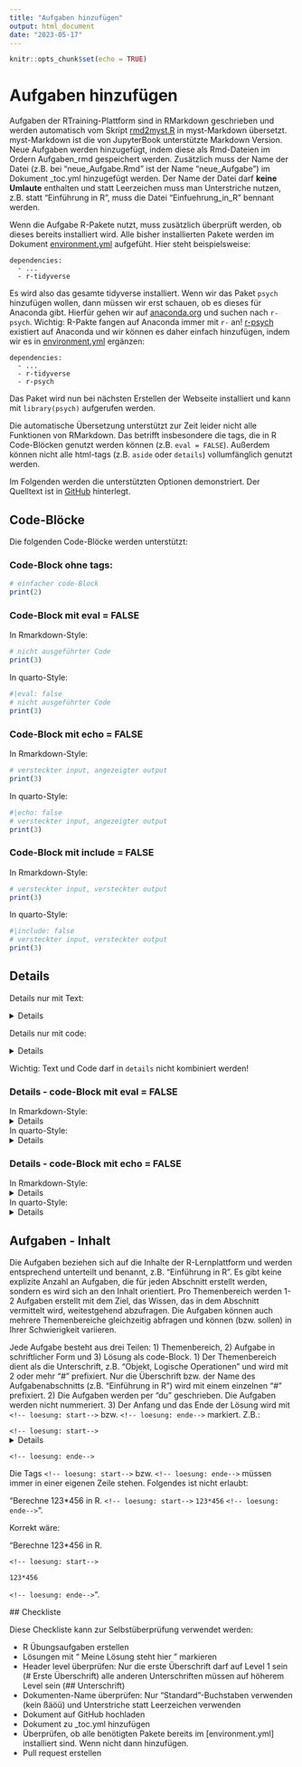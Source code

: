 ```yaml
---
title: "Aufgaben hinzufügen"
output: html_document
date: "2023-05-17"
---
```


```r
knitr::opts_chunk$set(echo = TRUE)
```

# Aufgaben hinzufügen

Aufgaben der RTraining-Plattform sind in RMarkdown geschrieben und werden 
automatisch vom Skript [rmd2myst.R](https://github.com/Methods-Berlin/RTraining/blob/main/rmd2myst.R)
in myst-Markdown übersetzt. myst-Markdown ist die von JupyterBook unterstützte
Markdown Version. Neue Aufgaben werden hinzugefügt, indem diese als Rmd-Dateien
im Ordern Aufgaben_rmd gespeichert werden. Zusätzlich muss der Name der Datei 
(z.B. bei "neue_Aufgabe.Rmd" ist der Name "neue_Aufgabe") im Dokument _toc.yml
hinzugefügt werden. Der Name der Datei darf **keine Umlaute** enthalten und statt 
Leerzeichen muss man Unterstriche nutzen, z.B. statt "Einführung in R", muss die 
Datei "Einfuehrung_in_R" bennant werden. 

Wenn die Aufgabe R-Pakete nutzt, muss zusätzlich überprüft werden, ob dieses 
bereits installiert wird. Alle bisher installierten Pakete werden im Dokument
[environment.yml](https://github.com/Methods-Berlin/RTraining/blob/main/environment.yml)
aufgefüht. Hier steht beispielsweise:
```
dependencies:
  - ...
  - r-tidyverse
```
Es wird also das gesamte tidyverse installiert. Wenn wir das Paket `psych` hinzufügen
wollen, dann müssen wir erst schauen, ob es dieses für Anaconda gibt. Hierfür 
gehen wir auf [anaconda.org](https://anaconda.org/) und suchen nach `r-psych`.
Wichtig: R-Pakte fangen auf Anaconda immer mit `r-` an! [r-psych](https://anaconda.org/search?q=type%3Aconda+r-psych)
existiert auf Anaconda und wir können es daher einfach hinzufügen, indem
wir es in [environment.yml](https://github.com/Methods-Berlin/RTraining/blob/main/environment.yml) 
ergänzen:
```
dependencies:
  - ...
  - r-tidyverse
  - r-psych
```
Das Paket wird nun bei nächsten Erstellen der Webseite installiert und kann mit 
`library(psych)` aufgerufen werden.

Die automatische Übersetzung unterstützt zur Zeit leider nicht alle Funktionen
von RMarkdown. Das betrifft insbesondere die tags, die in R Code-Blöcken genutzt
werden können (z.B. `eval = FALSE`). Außerdem können nicht alle html-tags (z.B.
`aside` oder `details`) vollumfänglich genutzt werden.

Im Folgenden werden die unterstützten Optionen demonstriert. Der Quelltext
ist in [GitHub](https://github.com/Methods-Berlin/RTraining/tree/main/Aufgaben_rmd/Aufgaben_hinzufuegen.Rmd)
hinterlegt.

## Code-Blöcke

Die folgenden Code-Blöcke werden unterstützt:

### Code-Block ohne tags:

```r
# einfacher code-Block
print(2)
```

### Code-Block mit eval = FALSE

In Rmarkdown-Style:
```r
# nicht ausgeführter Code
print(3)
```

In quarto-Style:
```r
#|eval: false
# nicht ausgeführter Code
print(3)
```

### Code-Block mit echo = FALSE

In Rmarkdown-Style:
```r
# versteckter input, angezeigter output
print(3)
```

In quarto-Style:
```r
#|echo: false
# versteckter input, angezeigter output
print(3)
```

### Code-Block mit include = FALSE

In Rmarkdown-Style:
```r
# versteckter input, versteckter output
print(3)
```

In quarto-Style:
```r
#|include: false
# versteckter input, versteckter output
print(3)
```

## Details

Details nur mit Text:

<details>
Details mit Text
</details>

Details nur mit code:

<details>
```r
# details mit code-Block
print(2)
```
</details>

Wichtig: Text und Code darf in `details` nicht kombiniert werden!

### Details - code-Block mit eval = FALSE

In Rmarkdown-Style:
<details>
```r
# nicht ausgeführter Code
print(3)
```
</details>

In quarto-Style:
<details>
```r
#|eval: false
print(3)
```
</details>

### Details - code-Block mit echo = FALSE

In Rmarkdown-Style:
<details>
```r
# nicht ausgeführter Code
print(3)
```
</details>

In quarto-Style:
<details>
```r
#|echo: false
# nicht ausgeführter Code
print(3)
```
</details>


## Aufgaben - Inhalt 

Die Aufgaben beziehen sich auf die Inhalte der R-Lernplattform und werden entsprechend unterteilt und 
benannt, z.B. "Einführung in R". Es gibt keine explizite Anzahl an Aufgaben, die für jeden Abschnitt erstellt werden, sondern 
es wird sich an den Inhalt orientiert. Pro Themenbereich werden 1-2 Aufgaben erstellt mit dem Ziel, das Wissen, das in dem 
Abschnitt vermittelt wird, weitestgehend abzufragen. Die Aufgaben können auch mehrere Themenbereiche gleichzeitig abfragen 
und können (bzw. sollen) in Ihrer Schwierigkeit variieren. 

Jede Aufgabe besteht aus drei Teilen: 1) Themenbereich, 2) Aufgabe in schriftlicher Form und 3) Lösung als code-Block. 
1) Der Themenbereich dient als die Unterschrift, z.B. "Objekt, Logische Operationen" und wird mit 2 oder mehr "#" prefixiert.
 Nur die Überschrift bzw. der Name des Aufgabenabschnitts (z.B. "Einführung in R") wird mit einem einzelnen "#" prefixiert. 
2) Die Aufgaben werden per "du" geschrieben. Die Aufgaben werden nicht nummeriert. 
3) Der Anfang und das Ende der Lösung wird mit `<!-- loesung: start-->` bzw. `<!-- loesung: ende-->` markiert. Z.B.:  

`<!-- loesung: start-->`
<details>
```r
x <- 5000
y <- 8^4
y <= x
```
</details>
`<!-- loesung: ende-->`

Die Tags `<!-- loesung: start-->` bzw. `<!-- loesung: ende-->` müssen immer in einer eigenen Zeile stehen. Folgendes
ist nicht erlaubt: 

"Berechne 123*456 in R. `<!-- loesung: start-->` `123*456` `<!-- loesung: ende-->`".

Korrekt wäre:

"Berechne 123*456 in R. 
  
`<!-- loesung: start-->`

`123*456`

`<!-- loesung: ende-->`".

 
 ## Checkliste 
  
 Diese Checkliste kann zur Selbstüberprüfung verwendet werden: 
  
 - R Übungsaufgaben erstellen
 - Lösungen mit "<!-- loesung: start--> Meine Lösung steht hier <!-- loesung: ende-->" markieren
 - Header level überprüfen: Nur die erste Überschrift darf auf Level 1 sein (# Erste Überschrift) alle anderen
   Unterschriften müssen auf höherem Level sein (## Unterschrift) 
 - Dokumenten-Name überprüfen: Nur "Standard"-Buchstaben verwenden (kein ßäöü) und Unterstriche statt Leerzeichen verwenden
 - Dokument auf GitHub hochladen
 - Dokument zu _toc.yml hinzufügen
 - Überprüfen, ob alle benötigten Pakete bereits im [environment.yml] installiert sind. Wenn nicht dann hinzufügen. 
 - Pull request erstellen

  
 
  
